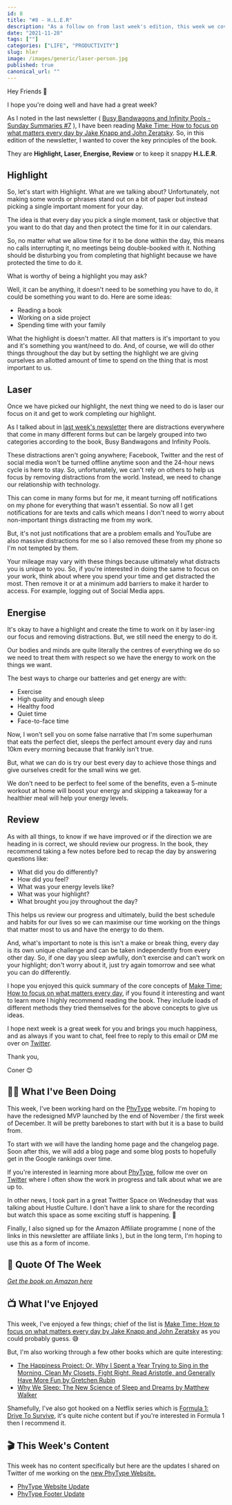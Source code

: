 ```yaml
---
id: 8
title: "#8 - H.L.E.R"
description: "As a follow on from last week's edition, this week we cover H.L.E.R, what it stands for and how it can help us achieve more."
date: "2021-11-28"
tags: [""]
categories: ["LIFE", "PRODUCTIVITY"]
slug: hler
image: /images/generic/laser-person.jpg
published: true
canonical_url: ""
---
```


Hey Friends 👋

I hope you're doing well and have had a great week?

As I noted in the last newsletter ( [Busy Bandwagons and Infinity Pools - Sunday Summaries #7](/newsletter/busy-bandwagons-infinty-pools) ), I have been reading [Make Time: How to focus on what matters every day by Jake Knapp and John Zeratsky](https://www.amazon.co.uk/Make-Time-focus-matters-every/dp/0593079582). So, in this edition of the newsletter, I wanted to cover the key principles of the book.

They are **Highlight, Laser, Energise, Review** or to keep it snappy **H.L.E.R**.

## Highlight

So, let's start with Highlight. What are we talking about? Unfortunately, not making some words or phrases stand out on a bit of paper but instead picking a single important moment for your day.

The idea is that every day you pick a single moment, task or objective that you want to do that day and then protect the time for it in our calendars.

So, no matter what we allow time for it to be done within the day, this means no calls interrupting it, no meetings being double-booked with it. Nothing should be disturbing you from completing that highlight because we have protected the time to do it.

What is worthy of being a highlight you may ask?

Well, it can be anything, it doesn't need to be something you have to do, it could be something you want to do. Here are some ideas:

- Reading a book
- Working on a side project
- Spending time with your family

What the highlight is doesn't matter. All that matters is it's important to you and it's something you want/need to do. And, of course, we will do other things throughout the day but by setting the highlight we are giving ourselves an allotted amount of time to spend on the thing that is most important to us.

## Laser

Once we have picked our highlight, the next thing we need to do is laser our focus on it and get to work completing our highlight.

As I talked about in [last week's newsletter](https://conermurphy.com/newsletter/busy-bandwagons-infinty-pools) there are distractions everywhere that come in many different forms but can be largely grouped into two categories according to the book, Busy Bandwagons and Infinity Pools.

These distractions aren't going anywhere; Facebook, Twitter and the rest of social media won't be turned offline anytime soon and the 24-hour news cycle is here to stay. So, unfortunately, we can't rely on others to help us focus by removing distractions from the world. Instead, we need to change our relationship with technology.

This can come in many forms but for me, it meant turning off notifications on my phone for everything that wasn't essential. So now all I get notifications for are texts and calls which means I don't need to worry about non-important things distracting me from my work.

But, it's not just notifications that are a problem emails and YouTube are also massive distractions for me so I also removed these from my phone so I'm not tempted by them.

Your mileage may vary with these things because ultimately what distracts you is unique to you. So, if you're interested in doing the same to focus on your work, think about where you spend your time and get distracted the most. Then remove it or at a minimum add barriers to make it harder to access. For example, logging out of Social Media apps.

## Energise

It's okay to have a highlight and create the time to work on it by laser-ing our focus and removing distractions. But, we still need the energy to do it.

Our bodies and minds are quite literally the centres of everything we do so we need to treat them with respect so we have the energy to work on the things we want.

The best ways to charge our batteries and get energy are with:

- Exercise
- High quality and enough sleep
- Healthy food
- Quiet time
- Face-to-face time

Now, I won't sell you on some false narrative that I'm some superhuman that eats the perfect diet, sleeps the perfect amount every day and runs 10km every morning because that frankly isn't true.

But, what we can do is try our best every day to achieve those things and give ourselves credit for the small wins we get.

We don't need to be perfect to feel some of the benefits, even a 5-minute workout at home will boost your energy and skipping a takeaway for a healthier meal will help your energy levels.

## Review

As with all things, to know if we have improved or if the direction we are heading in is correct, we should review our progress. In the book, they recommend taking a few notes before bed to recap the day by answering questions like:

- What did you do differently?
- How did you feel?
- What was your energy levels like?
- What was your highlight?
- What brought you joy throughout the day?

This helps us review our progress and ultimately, build the best schedule and habits for our lives so we can maximise our time working on the things that matter most to us and have the energy to do them.

And, what's important to note is this isn't a make or break thing, every day is its own unique challenge and can be taken independently from every other day. So, if one day you sleep awfully, don't exercise and can't work on your highlight; don't worry about it, just try again tomorrow and see what you can do differently.

I hope you enjoyed this quick summary of the core concepts of [Make Time: How to focus on what matters every day](https://www.amazon.co.uk/Make-Time-focus-matters-every/dp/0593079582), if you found it interesting and want to learn more I highly recommend reading the book. They include loads of different methods they tried themselves for the above concepts to give us ideas.

I hope next week is a great week for you and brings you much happiness, and as always if you want to chat, feel free to reply to this email or DM me over on [Twitter](https://twitter.com/MrConerMurphy/).

Thank you,

Coner 😊

## 🏃‍♂️ What I've Been Doing

This week, I've been working hard on the [PhyType](https://phytype.com/) website. I'm hoping to have the redesigned MVP launched by the end of November / the first week of December. It will be pretty barebones to start with but it is a base to build from.

To start with we will have the landing home page and the changelog page. Soon after this, we will add a blog page and some blog posts to hopefully get in the Google rankings over time.

If you're interested in learning more about [PhyType](https://phytype.com/), follow me over on [Twitter](https://twitter.com/MrConerMurphy/) where I often show the work in progress and talk about what we are up to.

In other news, I took part in a great Twitter Space on Wednesday that was talking about Hustle Culture. I don't have a link to share for the recording but watch this space as some exciting stuff is happening. 👀

Finally, I also signed up for the Amazon Affiliate programme ( none of the links in this newsletter are affiliate links ), but in the long term, I'm hoping to use this as a form of income.

## 💬 Quote Of The Week

<BlockQuoteAuthor
  quote="Nobody ever looked at an empty calendar and said, “The best way to spend this time is to cram it full of random meetings!” Nobody ever said, “The most important thing today is everybody else’s whims!” Of course not. That would be crazy. But because of defaults, it’s exactly what we do."
  caption="Quote from Make Time: How to focus on what matters every day by Jake Knapp and John Zeratsky"
/>

_[Get the book on Amazon here](https://www.amazon.co.uk/Make-Time-focus-matters-every/dp/0593079582)_

## 📺 What I've Enjoyed

This week, I've enjoyed a few things; chief of the list is [Make Time: How to focus on what matters every day by Jake Knapp and John Zeratsky](https://www.amazon.co.uk/Make-Time-focus-matters-every/dp/0593079582) as you could probably guess. 😅

But, I'm also working through a few other books which are quite interesting:

- [The Happiness Project: Or, Why I Spent a Year Trying to Sing in the Morning, Clean My Closets, Fight Right, Read Aristotle, and Generally Have More Fun by Gretchen Rubin](https://www.amazon.co.uk/Happiness-Project-Morning-Aristotle-Generally/dp/006158326X)
- [Why We Sleep: The New Science of Sleep and Dreams by Matthew Walker](https://www.amazon.co.uk/Why-We-Sleep-Science-Dreams/dp/B077XKJ3XJ/ref=sr_1_1?keywords=Why+We+sleep&qid=1638131443&qsid=259-0978597-0232805&s=books&sr=1-1&sres=0141983760%2CB08WSHFBF9%2C1717939015%2C0241984432%2C0578653702%2CB09M7BSLG4%2CB09HP82Y2J%2CB084DGWJYB%2C1611854679%2CB095GQGC1X%2CB08TQCY5JJ%2C1509836276%2C9123976977%2CB08DT1C66R%2C1647473497%2CB08244C76V&srpt=ABIS_BOOK)

Shamefully, I've also got hooked on a Netflix series which is [Formula 1: Drive To Survive](https://www.netflix.com/gb/title/80204890), it's quite niche content but if you're interested in Formula 1 then I recommend it.

## 🎬 This Week's Content

This week has no content specifically but here are the updates I shared on Twitter of me working on the [new PhyType Website.](https://phytype.com/)

- [PhyType Website Update](https://twitter.com/MrConerMurphy/status/1463969631488593932)
- [PhyType Footer Update](https://twitter.com/MrConerMurphy/status/1464361158312448003)
